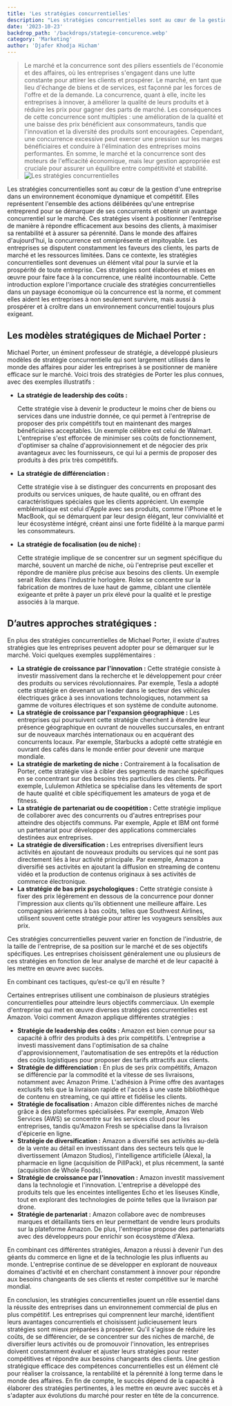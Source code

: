 ```yaml
---
title: 'Les stratégies concurrentielles'
description: "Les stratégies concurrentielles sont au cœur de la gestion d'une entreprise dans un environnement économique dynamique et compétitif. Elles représentent l'ensemble des actions délibérées qu'une entreprise entreprend pour se démarquer de ses concurrents et obtenir un avantage concurrentiel sur le marché. Ces stratégies visent à positionner l'entreprise de manière à répondre efficacement aux besoins des clients, à maximiser sa rentabilité et à assurer sa pérennité."
date: '2023-10-23'
backdrop_path: '/backdrops/stategie-concurence.webp'
category: 'Marketing'
author: 'Djafer Khodja Hicham'
---
```

>Le marché et la concurrence sont des piliers essentiels de l'économie et des affaires, où les entreprises s'engagent dans une lutte constante pour attirer les clients et prospérer. Le marché, en tant que lieu d'échange de biens et de services, est façonné par les forces de l'offre et de la demande. La concurrence, quant à elle, incite les entreprises à innover, à améliorer la qualité de leurs produits et à réduire les prix pour gagner des parts de marché. Les conséquences de cette concurrence sont multiples : une amélioration de la qualité et une baisse des prix bénéficient aux consommateurs, tandis que l'innovation et la diversité des produits sont encouragées. Cependant, une concurrence excessive peut exercer une pression sur les marges bénéficiaires et conduire à l'élimination des entreprises moins performantes. En somme, le marché et la concurrence sont des moteurs de l'efficacité économique, mais leur gestion appropriée est cruciale pour assurer un équilibre entre compétitivité et stabilité.
![Les stratégies concurrentielles](/backdrops/stategie-concurence.webp)

Les stratégies concurrentielles sont au cœur de la gestion d'une entreprise dans un environnement économique dynamique et compétitif. Elles représentent l'ensemble des actions délibérées qu'une entreprise entreprend pour se démarquer de ses concurrents et obtenir un avantage concurrentiel sur le marché. Ces stratégies visent à positionner l'entreprise de manière à répondre efficacement aux besoins des clients, à maximiser sa rentabilité et à assurer sa pérennité. Dans le monde des affaires d'aujourd'hui, la concurrence est omniprésente et impitoyable. Les entreprises se disputent constamment les faveurs des clients, les parts de marché et les ressources limitées. Dans ce contexte, les stratégies concurrentielles sont devenues un élément vital pour la survie et la prospérité de toute entreprise. Ces stratégies sont élaborées et mises en œuvre pour faire face à la concurrence, une réalité incontournable. Cette introduction explore l'importance cruciale des stratégies concurrentielles dans un paysage économique où la concurrence est la norme, et comment elles aident les entreprises à non seulement survivre, mais aussi à prospérer et à croître dans un environnement concurrentiel toujours plus exigeant.

## Les modèles stratégiques de Michael Porter :

Michael Porter, un éminent professeur de stratégie, a développé plusieurs modèles de stratégie concurrentielle qui sont largement utilisés dans le monde des affaires pour aider les entreprises à se positionner de manière efficace sur le marché. Voici trois des stratégies de Porter les plus connues, avec des exemples illustratifs :

- **La stratégie de leadership des coûts :**
    
    Cette stratégie vise à devenir le producteur le moins cher de biens ou services dans une industrie donnée, ce qui permet à l'entreprise de proposer des prix compétitifs tout en maintenant des marges bénéficiaires acceptables. Un exemple célèbre est celui de Walmart. L'entreprise s'est efforcée de minimiser ses coûts de fonctionnement, d'optimiser sa chaîne d'approvisionnement et de négocier des prix avantageux avec les fournisseurs, ce qui lui a permis de proposer des produits à des prix très compétitifs.
    
- **La stratégie de différenciation :**
    
    Cette stratégie vise à se distinguer des concurrents en proposant des produits ou services uniques, de haute qualité, ou en offrant des caractéristiques spéciales que les clients apprécient. Un exemple emblématique est celui d'Apple avec ses produits, comme l'iPhone et le MacBook, qui se démarquent par leur design élégant, leur convivialité et leur écosystème intégré, créant ainsi une forte fidélité à la marque parmi les consommateurs.
    
- **La stratégie de focalisation (ou de niche) :**
    
    Cette stratégie implique de se concentrer sur un segment spécifique du marché, souvent un marché de niche, où l'entreprise peut exceller et répondre de manière plus précise aux besoins des clients. Un exemple serait Rolex dans l'industrie horlogère. Rolex se concentre sur la fabrication de montres de luxe haut de gamme, ciblant une clientèle exigeante et prête à payer un prix élevé pour la qualité et le prestige associés à la marque.
    

## D’autres approches stratégiques :

En plus des stratégies concurrentielles de Michael Porter, il existe d'autres stratégies que les entreprises peuvent adopter pour se démarquer sur le marché. Voici quelques exemples supplémentaires :

- **La stratégie de croissance par l'innovation :** Cette stratégie consiste à investir massivement dans la recherche et le développement pour créer des produits ou services révolutionnaires. Par exemple, Tesla a adopté cette stratégie en devenant un leader dans le secteur des véhicules électriques grâce à ses innovations technologiques, notamment sa gamme de voitures électriques et son système de conduite autonome.
- **La stratégie de croissance par l'expansion géographique :** Les entreprises qui poursuivent cette stratégie cherchent à étendre leur présence géographique en ouvrant de nouvelles succursales, en entrant sur de nouveaux marchés internationaux ou en acquérant des concurrents locaux. Par exemple, Starbucks a adopté cette stratégie en ouvrant des cafés dans le monde entier pour devenir une marque mondiale.
- **La stratégie de marketing de niche :** Contrairement à la focalisation de Porter, cette stratégie vise à cibler des segments de marché spécifiques en se concentrant sur des besoins très particuliers des clients. Par exemple, Lululemon Athletica se spécialise dans les vêtements de sport de haute qualité et cible spécifiquement les amateurs de yoga et de fitness.
- **La stratégie de partenariat ou de coopétition :** Cette stratégie implique de collaborer avec des concurrents ou d'autres entreprises pour atteindre des objectifs communs. Par exemple, Apple et IBM ont formé un partenariat pour développer des applications commerciales destinées aux entreprises.
- **La stratégie de diversification :** Les entreprises diversifient leurs activités en ajoutant de nouveaux produits ou services qui ne sont pas directement liés à leur activité principale. Par exemple, Amazon a diversifié ses activités en ajoutant la diffusion en streaming de contenu vidéo et la production de contenus originaux à ses activités de commerce électronique.
- **La stratégie de bas prix psychologiques :** Cette stratégie consiste à fixer des prix légèrement en dessous de la concurrence pour donner l'impression aux clients qu'ils obtiennent une meilleure affaire. Les compagnies aériennes à bas coûts, telles que Southwest Airlines, utilisent souvent cette stratégie pour attirer les voyageurs sensibles aux prix.

Ces stratégies concurrentielles peuvent varier en fonction de l'industrie, de la taille de l'entreprise, de sa position sur le marché et de ses objectifs spécifiques. Les entreprises choisissent généralement une ou plusieurs de ces stratégies en fonction de leur analyse de marché et de leur capacité à les mettre en œuvre avec succès.

En combinant ces tactiques, qu’est-ce qu’il en résulte ?

Certaines entreprises utilisent une combinaison de plusieurs stratégies concurrentielles pour atteindre leurs objectifs commerciaux. Un exemple d'entreprise qui met en œuvre diverses stratégies concurrentielles est Amazon. Voici comment Amazon applique différentes stratégies :

- **Stratégie de leadership des coûts :** Amazon est bien connue pour sa capacité à offrir des produits à des prix compétitifs. L'entreprise a investi massivement dans l'optimisation de sa chaîne d'approvisionnement, l'automatisation de ses entrepôts et la réduction des coûts logistiques pour proposer des tarifs attractifs aux clients.
- **Stratégie de différenciation :** En plus de ses prix compétitifs, Amazon se différencie par la commodité et la vitesse de ses livraisons, notamment avec Amazon Prime. L'adhésion à Prime offre des avantages exclusifs tels que la livraison rapide et l'accès à une vaste bibliothèque de contenu en streaming, ce qui attire et fidélise les clients.
- **Stratégie de focalisation :** Amazon cible différentes niches de marché grâce à des plateformes spécialisées. Par exemple, Amazon Web Services (AWS) se concentre sur les services cloud pour les entreprises, tandis qu'Amazon Fresh se spécialise dans la livraison d'épicerie en ligne.
- **Stratégie de diversification :** Amazon a diversifié ses activités au-delà de la vente au détail en investissant dans des secteurs tels que le divertissement (Amazon Studios), l'intelligence artificielle (Alexa), la pharmacie en ligne (acquisition de PillPack), et plus récemment, la santé (acquisition de Whole Foods).
- **Stratégie de croissance par l'innovation :** Amazon investit massivement dans la technologie et l'innovation. L'entreprise a développé des produits tels que les enceintes intelligentes Echo et les liseuses Kindle, tout en explorant des technologies de pointe telles que la livraison par drone.
- **Stratégie de partenariat :** Amazon collabore avec de nombreuses marques et détaillants tiers en leur permettant de vendre leurs produits sur la plateforme Amazon. De plus, l'entreprise propose des partenariats avec des développeurs pour enrichir son écosystème d'Alexa.

En combinant ces différentes stratégies, Amazon a réussi à devenir l'un des géants du commerce en ligne et de la technologie les plus influents au monde. L'entreprise continue de se développer en explorant de nouveaux domaines d'activité et en cherchant constamment à innover pour répondre aux besoins changeants de ses clients et rester compétitive sur le marché mondial.

En conclusion, les stratégies concurrentielles jouent un rôle essentiel dans la réussite des entreprises dans un environnement commercial de plus en plus compétitif. Les entreprises qui comprennent leur marché, identifient leurs avantages concurrentiels et choisissent judicieusement leurs stratégies sont mieux préparées à prospérer. Qu'il s'agisse de réduire les coûts, de se différencier, de se concentrer sur des niches de marché, de diversifier leurs activités ou de promouvoir l'innovation, les entreprises doivent constamment évaluer et ajuster leurs stratégies pour rester compétitives et répondre aux besoins changeants des clients. Une gestion stratégique efficace des compétences concurrentielles est un élément clé pour réaliser la croissance, la rentabilité et la pérennité à long terme dans le monde des affaires. En fin de compte, le succès dépend de la capacité à élaborer des stratégies pertinentes, à les mettre en œuvre avec succès et à s'adapter aux évolutions du marché pour rester en tête de la concurrence.
